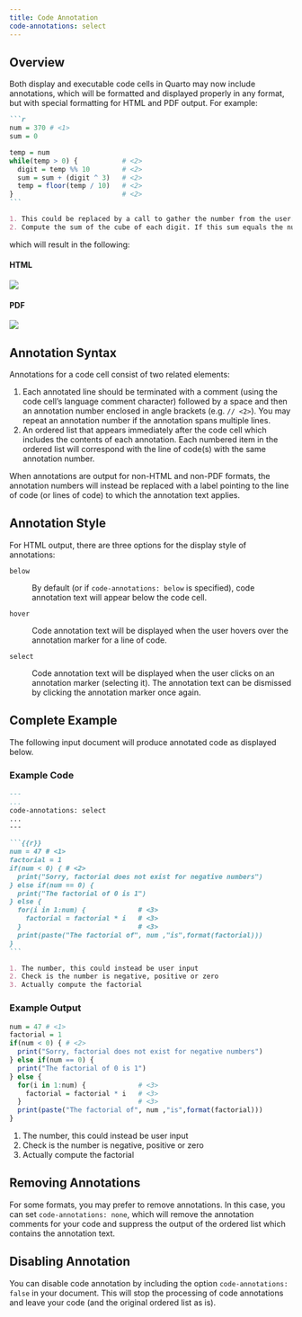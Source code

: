 ```yaml
---
title: Code Annotation
code-annotations: select
---
```


## Overview

Both display and executable code cells in Quarto may now include annotations, which will be formatted and displayed properly in any format, but with special formatting for HTML and PDF output. For example:

```` markdown
```r
num = 370 # <1> 
sum = 0

temp = num
while(temp > 0) {           # <2> 
  digit = temp %% 10        # <2>    
  sum = sum + (digit ^ 3)   # <2>
  temp = floor(temp / 10)   # <2>
}                           # <2>
```

1. This could be replaced by a call to gather the number from the user.
2. Compute the sum of the cube of each digit. If this sum equals the number, this is an Armstrong number.
````

which will result in the following:

::: panel-tabset
#### HTML

![](images/annote-html.png)

#### PDF

![](images/annote-pdf.png)

:::

## Annotation Syntax

Annotations for a code cell consist of two related elements:

1. Each annotated line should be terminated with a comment (using the code cell's language comment character) followed by a space and then an annotation number enclosed in angle brackets (e.g. `// <2>`). You may repeat an annotation number if the annotation spans multiple lines.
2.  An ordered list that appears immediately after the code cell which includes the contents of each annotation. Each numbered item in the ordered list will correspond with the line of code(s) with the same annotation number.


When annotations are output for non-HTML and non-PDF formats, the annotation numbers will instead be replaced with a label pointing to the line of code (or lines of code) to which the annotation text applies.

## Annotation Style

For HTML output, there are three options for the display style of annotations:

`below`

:   By default (or if `code-annotations: below` is specified), code annotation text will appear below the code cell.

`hover`

:   Code annotation text will be displayed when the user hovers over the annotation marker for a line of code.

`select`

:   Code annotation text will be displayed when the user clicks on an annotation marker (selecting it). The annotation text can be dismissed by clicking the annotation marker once again.

## Complete Example

The following input document will produce annotated code as displayed below.

### Example Code

```` markdown
---
...
code-annotations: select
...
---

```{{r}}
num = 47 # <1>
factorial = 1
if(num < 0) { # <2>
  print("Sorry, factorial does not exist for negative numbers")
} else if(num == 0) {
  print("The factorial of 0 is 1")
} else {
  for(i in 1:num) {             # <3>
    factorial = factorial * i   # <3>
  }                             # <3>
  print(paste("The factorial of", num ,"is",format(factorial)))
}
```

1. The number, this could instead be user input
2. Check is the number is negative, positive or zero
3. Actually compute the factorial
````

### Example Output

``` r
num = 47 # <1>
factorial = 1
if(num < 0) { # <2>
  print("Sorry, factorial does not exist for negative numbers")
} else if(num == 0) {
  print("The factorial of 0 is 1")
} else {
  for(i in 1:num) {             # <3>
    factorial = factorial * i   # <3>
  }                             # <3>
  print(paste("The factorial of", num ,"is",format(factorial)))
}
```

1.  The number, this could instead be user input
2.  Check is the number is negative, positive or zero
3.  Actually compute the factorial

## Removing Annotations

For some formats, you may prefer to remove annotations. In this case, you can set `code-annotations: none`, which will remove the annotation comments for your code and suppress the output of the ordered list which contains the annotation text.

## Disabling Annotation

You can disable code annotation by including the option `code-annotations: false` in your document. This will stop the processing of code annotations and leave your code (and the original ordered list as is).
